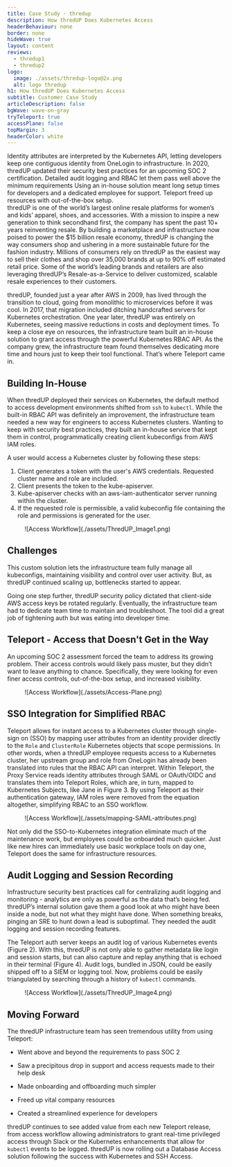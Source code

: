 ```yaml
---
title: Case Study - thredup
description: How thredUP Does Kubernetes Access
headerBehaviour: none
border: none
hideWave: true
layout: content
reviews:
  - thredup1
  - thredup2
logo:
  image: ./assets/thredup-logo@2x.png
  alt: logo thredup
h1: How thredUP Does Kubernetes Access
subtitle: Customer Case Study
articleDescription: false
bgWave: wave-on-gray
tryTeleport: true
accessPlane: false
topMargin: 3
headerColor: white
---
```




<Section bg="flatWhite">
  <SimpleBanner>
    <SimpleBanner.Item isBadge src="card" title="Tied access to identity">
      Identity attributes are interpreted by the Kubernetes API, letting developers keep one contiguous identity from OneLogin to infrastructure.
    </SimpleBanner.Item>
    <SimpleBanner.Item isBadge src="shieldCheck" title="Met SOC 2 Compliance">
      In 2020, thredUP updated their security best practices for an upcoming SOC 2 certification. Detailed audit logging and RBAC let them pass well above the minimum requirements
    </SimpleBanner.Item>
    <SimpleBanner.Item isBadge src="clock" title="Freed up time">
      Using an in-house solution meant long setup times for developers and a dedicated employee for support. Teleport freed up resources with out-of-the-box setup.
    </SimpleBanner.Item>
  </SimpleBanner>
</Section>

<Quote title="About" linkSrc="https://www.thredup.com" linkTextTitle="thredUp">
  thredUP is one of the world’s largest online resale platforms for women’s
  and kids’ apparel, shoes, and accessories. With a mission to inspire a new
  generation to think secondhand first, the company has spent the past 10+
  years reinventing resale. By building a marketplace and infrastructure
  now poised to power the $15 billion resale economy, thredUP is changing
  the way consumers shop and ushering in a more sustainable future for the
  fashion industry. Millions of consumers rely on thredUP as the easiest way
  to sell their clothes and shop over 35,000 brands at up to 90% off estimated
  retail price. Some of the world’s leading brands and retailers are also
  leveraging thredUP’s Resale-as-a-Service to deliver customized, scalable
  resale experiences to their customers.

  thredUP, founded just a year after AWS in 2009, has lived through the
  transition to cloud, going from monolithic to microservices before it was
  cool. In 2017, that migration included ditching handcrafted servers for
  Kubernetes orchestration. One year later, thredUP was entirely on Kubernetes,
  seeing massive reductions in costs and deployment times. To keep a close eye
  on resources, the infrastructure team built an in-house solution to grant access
  through the powerful Kubernetes RBAC API. As the company grew, the infrastructure
  team found themselves dedicating more time and hours just to keep their tool
  functional. That’s where Teleport came in.
</Quote>

<VideoBanner videoId="eNWHFSuH2lo" bg="flatWhite" />

## Building In-House

When thredUP deployed their services on Kubernetes, the default method
to access development environments shifted from `ssh` to `kubectl`. While
the built-in RBAC API was definitely an improvement, the infrastructure
team needed a new way for engineers to access Kubernetes clusters. Wanting
to keep with security best practices, they built an in-house service that
kept them in control, programmatically creating client kubeconfigs from AWS IAM roles.

A user would access a Kubernetes cluster by following these steps:

1. Client generates a token with the user's AWS credentials. Requested cluster name and role are included.
2. Client presents the token to the kube-apiserver.
3. Kube-apiserver checks with an aws-iam-authenticator server running within the cluster.
4. If the requested role is permissible, a valid kubeconfig file containing the role and permissions is generated for the user.

<Figure
caption="Figure 1: Access Workflow"
imagePositioning="center"
>
![Access Workflow](./assets/ThredUP_Image1.png)
</Figure>

## Challenges

This custom solution lets the infrastructure team fully manage all kubeconfigs,
maintaining visibility and control over user activity. But, as thredUP continued
scaling up, bottlenecks started to appear.

<Feedback reviews={[meta.reviews[0]]} />

Going one step further, thredUP security policy dictated that client-side AWS access
keys be rotated regularly. Eventually, the infrastructure team had to dedicate team
time to maintain and troubleshoot. The tool did a great job of tightening auth but was
eating into developer time.

## Teleport - Access that Doesn't Get in the Way

An upcoming SOC 2 assessment forced the team to address its growing problem. Their
access controls would likely pass muster, but they didn’t want to leave anything to
chance. Specifically, they were looking for even finer access controls, out-of-the-box
setup, and increased visibility.

<Figure
caption="Figure 2: How Teleport Works"
>
![Access Workflow](./assets/Access-Plane.png)
</Figure>

## SSO Integration for Simplified RBAC

Teleport allows for instant access to a Kubernetes cluster through single-sign on
(SSO) by mapping user attributes from an identity provider directly to the `Role`
and `ClusterRole` Kubernetes objects that scope permissions. In other words, when a
thredUP employee requests access to a Kubernetes cluster, her upstream group and role
from OneLogin has already been translated into rules that the RBAC API can interpret.
Within Teleport, the Proxy Service reads identity attributes through SAML or OAuth/OIDC
and translates them into Teleport Roles, which are, in turn, mapped to Kubernetes Subjects,
like Jane in Figure 3. By using Teleport as their authentication gateway, IAM roles
were removed from the equation altogether, simplifying RBAC to an SSO workflow.

<Figure
caption="Figure 3: Translating SAML Attributes to Kubernetes Subject"
>
![Access Workflow](./assets/mapping-SAML-attributes.png)
</Figure>

Not only did the SSO-to-Kubernetes integration eliminate much of the maintenance
work, but employees could be onboarded much quicker. Just like new hires can immediately
use basic workplace tools on day one, Teleport does the same for infrastructure resources.

## Audit Logging and Session Recording

Infrastructure security best practices call for centralizing audit logging and monitoring -
analytics are only as powerful as the data that’s being fed. thredUP’s internal solution
gave them a good look at who might have been inside a node, but not what they might have
done. When something breaks, pinging an SRE to hunt down a lead is suboptimal. They needed
the audit logging and session recording features.

The Teleport auth server keeps an audit log of various Kubernetes events (Figure 2). With this,
thredUP is not only able to gather metadata like login and session starts, but can also capture
and replay anything that is echoed in their terminal (Figure 4). Audit logs, bundled in JSON,
could be easily shipped off to a SIEM or logging tool. Now, problems could be easily triangulated
by searching through a history of `kubectl` commands.

<Feedback reviews={[meta.reviews[1]]} />

<Figure
caption="Figure 4: Teleport GUI Audit Logs"
>
![Access Workflow](./assets/ThredUP_Image4.png)
</Figure>

## Moving Forward

The thredUP infrastructure team has seen tremendous utility from using Teleport:

- Went above and beyond the requirements to pass SOC 2

- Saw a precipitous drop in support and access requests made to their help desk

- Made onboarding and offboarding much simpler

- Freed up vital company resources

- Created a streamlined experience for developers

thredUP continues to see added value from each new Teleport release, from access
workflow allowing administrators to grant real-time privileged access through Slack
or the Kubernetes enhancements that allow for `kubectl` events to be logged. thredUP
is now rolling out a Database Access solution following the success with Kubernetes and SSH Access.

<p>&nbsp;</p>
